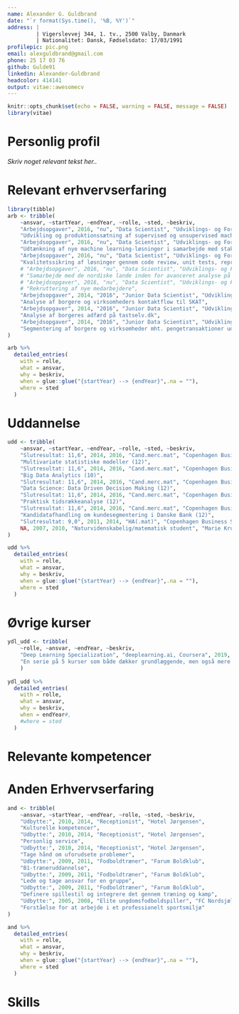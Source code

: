 ```yaml
---
name: Alexander G. Guldbrand
date: "`r format(Sys.time(), '%B, %Y')`"
address: |
         | Vigerslevvej 344, 1. tv., 2500 Valby, Danmark
         | Nationalitet: Dansk, Fødselsdato: 17/03/1991
profilepic: pic.png
email: alexguldbrand@gmail.com
phone: 25 17 03 76
github: Gulde91
linkedin: Alexander-Guldbrand
headcolor: 414141
output: vitae::awesomecv
---
```

  
```r
knitr::opts_chunk$set(echo = FALSE, warning = FALSE, message = FALSE)
library(vitae)
```

\vspace{0.5cm}

# Personlig profil
*Skriv noget relevant tekst her..*

# Relevant erhvervserfaring
```r
library(tibble)
arb <- tribble(
    ~ansvar, ~startYear, ~endYear, ~rolle, ~sted, ~beskriv,
    "Arbejdsopgaver", 2016, "nu", "Data Scientist", "Udviklings- og Forenklingsstyrelsen", 
    "Udvikling og produktionssætning af supervised og unsupervised machine learning-modeller gennem R",
    "Arbejdsopgaver", 2016, "nu", "Data Scientist", "Udviklings- og Forenklingsstyrelsen",
    "Udtænkning af nye machine learning-løsninger i samarbejde med stakeholders",
    "Arbejdsopgaver", 2016, "nu", "Data Scientist", "Udviklings- og Forenklingsstyrelsen",
    "Kvalitetssikring af løsninger gennem code review, unit tests, reproducerbar kode og standardisering af modeller",
    # "Arbejdsopgaver", 2016, "nu", "Data Scientist", "Udviklings- og Forenklingsstyrelsen",
    # "Samarbejde med de nordiske lande inden for avanceret analyse på momsområdet",
    # "Arbejdsopgaver", 2016, "nu", "Data Scientist", "Udviklings- og Forenklingsstyrelsen",
    # "Rekruttering af nye medarbejdere",
    "Arbejdsopgaver", 2014, "2016", "Junior Data Scientist", "Udviklings- og Forenklingsstyrelsen",
    "Analyse af borgere og virksomheders kontaktflow til SKAT",
    "Arbejdsopgaver", 2014, "2016", "Junior Data Scientist", "Udviklings- og Forenklingsstyrelsen",
    "Analyse af borgeres adfærd på tastselv.dk",
    "Arbejdsopgaver", 2014, "2016", "Junior Data Scientist", "Udviklings- og Forenklingsstyrelsen",
    "Segmentering af borgere og virksomheder mht. pengetransaktioner ud af landet"
)

arb %>%
  detailed_entries(
    with = rolle,
    what = ansvar,
    why = beskriv,
    when = glue::glue("{startYear} --> {endYear}",.na = ""),
    where = sted
  )
```


# Uddannelse
```r
udd <- tribble(
    ~ansvar, ~startYear, ~endYear, ~rolle, ~sted, ~beskriv,
    "Slutresultat: 11,6", 2014, 2016, "Cand.merc.mat", "Copenhagen Business School",
    "Multivariate statistiske modeller (12)",
    "Slutresultat: 11,6", 2014, 2016, "Cand.merc.mat", "Copenhagen Business School",
    "Big Data Analytics (10)",
    "Slutresultat: 11,6", 2014, 2016, "Cand.merc.mat", "Copenhagen Business School",
    "Data Science: Data Driven Decision Making (12)",
    "Slutresultat: 11,6", 2014, 2016, "Cand.merc.mat", "Copenhagen Business School",
    "Praktisk tidsrækkeanalyse (12)",
    "Slutresultat: 11,6", 2014, 2016, "Cand.merc.mat", "Copenhagen Business School",
    "Kandidatafhandling om kundesegmentering i Danske Bank (12)",
    "Slutresultat: 9,0", 2011, 2014, "HA(.mat)", "Copenhagen Business School", NA,
    NA, 2007, 2010, "Naturvidenskabelig/matematisk student", "Marie Kruse Skole", NA
)

udd %>%
  detailed_entries(
    with = rolle,
    what = ansvar,
    why = beskriv,
    when = glue::glue("{startYear} --> {endYear}",.na = ""),
    where = sted
  )
```

# Øvrige kurser 
<!-- # futher education or courses, books and selfmade projects
2020 Deep Learning Specialization, deeplearning.ai, Coursera
“Specialization”.
Five course specialization covering among other things hyperparameter tuning, regularization, optimization algorithms, CNNs and
RNNs
"En serie på 5 kurser som både dækker grundlæggende, men også mere specialiseret viden om deep learning. Kurset berører primært CNNs og RNNs.",
-->
```r
ydl_udd <- tribble(
    ~rolle, ~ansvar, ~endYear, ~beskriv,
    "Deep Learning Specialization", "deeplearning.ai, Coursera", 2019,
    "En serie på 5 kurser som både dækker grundlæggende, men også mere specialiseret viden, om deep learning. Kurset berører primært CNNs og RNNs."
    )
  
ydl_udd %>%
  detailed_entries(
    with = rolle,
    what = ansvar,
    why = beskriv,
    when = endYear#,
    #where = sted
  )
```

# Relevante kompetencer



<!-- \newpage -->
# Anden Erhvervserfaring
<!-- overvej hvor relevant nedenståender er, og om der er relevant at have udbytte med --> 
```r
and <- tribble(
    ~ansvar, ~startYear, ~endYear, ~rolle, ~sted, ~beskriv,
    "Udbytte:", 2010, 2014, "Receptionist", "Hotel Jørgensen", 
    "Kulturelle kompetencer",
    "Udbytte:", 2010, 2014, "Receptionist", "Hotel Jørgensen", 
    "Personlig service",
    "Udbytte:", 2010, 2014, "Receptionist", "Hotel Jørgensen", 
    "Tage hånd om uforudsete problemer",
    "Udbytte:", 2009, 2011, "Fodboldtræner", "Farum Boldklub", 
    "B1-træneruddannelse",
    "Udbytte:", 2009, 2011, "Fodboldtræner", "Farum Boldklub", 
    "Lede og tage ansvar for en gruppe",
    "Udbytte:", 2009, 2011, "Fodboldtræner", "Farum Boldklub", 
    "Definere spillestil og integrere det gennem træning og kamp",
    "Udbytte:", 2005, 2008, "Elite ungdomsfodboldspiller", "FC Nordsjælland", 
    "Forståelse for at arbejde i et professionelt sportsmiljø"
)

and %>%
  detailed_entries(
    with = rolle,
    what = ansvar,
    why = beskriv,
    when = glue::glue("{startYear} --> {endYear}",.na = ""),
    where = sted
  )
```

# Skills
\renewcommand{\arraystretch}{1.5} <!-- definere linjeafstand -->
\begin{minipage}[t]{0.7\textwidth}
  \vspace{-\baselineskip}
  \entrypositionstyle{Tekniske færdigheder} \\
  \begin{tabular}{llllll}
    \textbf{R} & \resume{2}{6} &
    \textbf{VBA} & \resume{2}{6} & 
    \entoure{\textcolor{white}{Git}} & 
    \entoure{\textcolor{white}{Confluence}} \\
    \textbf{SQL} & \resume{2}{6} & 
    \textbf{Python} & \resume{2}{6} &
    \entoure{\textcolor{white}{Google Cloud}} \\
    \textbf{SAS} & \resume{2}{6} & & &
    \entoure{\textcolor{white}{Jira}} \\
  \end{tabular}\end{minipage}
\begin{minipage}[t]{0.3\textwidth}
  \vspace{-\baselineskip}
  \entrypositionstyle{Sprog} \\
  \begin{tabular}{ll}
    \textbf{Dansk} - Modersmål \\
    \textbf{Engelsk} - Flydende \\
  \end{tabular}\end{minipage}


<!--
\begin{minipage}[c]{0.35\textwidth}
%  \entrypositionstyle{Software} \\ % Programmering
  \begin{tabular}{ll}
    \entoure{\textcolor{white}{Git}} & 
    \entoure{\textcolor{white}{Confluence}} \\
    \entoure{\textcolor{white}{Google Cloud}} \\
    \entoure{\textcolor{white}{Jira}} \\
  \end{tabular}\end{minipage}
\begin{minipage}[c]{0.2\textwidth}

\newpage


```r
myvar1 <- 5 * cos(pi / 3)
myvar2 <- 10 * sin(pi / 6)
```


\begin{minipage}[c]{0.5in}
  first\\ 
  second\\ 
  third
\end{minipage}
\begin{minipage}[b]{0.5in}
  fjerde\\ 
  femte\\ 
  sjette
\end{minipage}
\begin{minipage}[t]{0.5in}
  first\\ 
  second\\ 
  third
\end{minipage}


\begin{minipage}[t]{0.2\textwidth}
\begin{tabular}{|c|c|c|}
\hline
 A & B & C \\
\hline
 1 & 2 & 3  \\
\hline 
 4 & 5 & 6 \\
\hline
\end{tabular}
\end{minipage}
\begin{minipage}[t]{0.2\textwidth}
\begin{tabular}{c|c|c}
 A & B & C \\
\hline
 1 & 2 & 3  \\
\hline 
 4 & 5 & 6 \\
\hline 
 4 & 5 & 6 \\
\end{tabular}
\end{minipage}

-->
